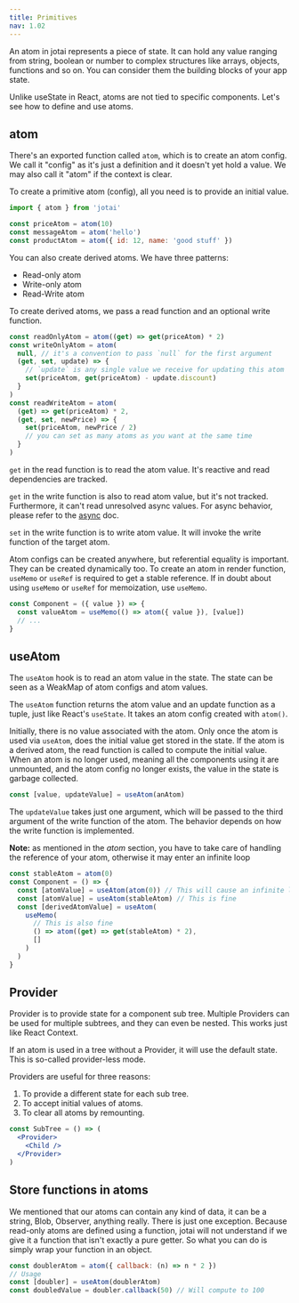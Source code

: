 ```yaml
---
title: Primitives
nav: 1.02
---
```


An atom in jotai represents a piece of state. It can hold any value ranging from string, boolean or number to complex structures like arrays, objects, functions and so on. You can consider them the building blocks of your app state.

Unlike useState in React, atoms are not tied to specific components.
Let's see how to define and use atoms.

## atom

There's an exported function called `atom`, which is to create
an atom config. We call it "config" as it's just a definition
and it doesn't yet hold a value. We may also call it "atom" if the context is clear.

To create a primitive atom (config), all you need is to provide an initial value.

```js
import { atom } from 'jotai'

const priceAtom = atom(10)
const messageAtom = atom('hello')
const productAtom = atom({ id: 12, name: 'good stuff' })
```

You can also create derived atoms. We have three patterns:

- Read-only atom
- Write-only atom
- Read-Write atom

To create derived atoms, we pass a read function and an optional write function.

```js
const readOnlyAtom = atom((get) => get(priceAtom) * 2)
const writeOnlyAtom = atom(
  null, // it's a convention to pass `null` for the first argument
  (get, set, update) => {
    // `update` is any single value we receive for updating this atom
    set(priceAtom, get(priceAtom) - update.discount)
  }
)
const readWriteAtom = atom(
  (get) => get(priceAtom) * 2,
  (get, set, newPrice) => {
    set(priceAtom, newPrice / 2)
    // you can set as many atoms as you want at the same time
  }
)
```

`get` in the read function is to read the atom value.
It's reactive and read dependencies are tracked.

`get` in the write function is also to read atom value, but it's not tracked.
Furthermore, it can't read unresolved async values.
For async behavior, please refer to the [async](../guides/async.mdx) doc.

`set` in the write function is to write atom value.
It will invoke the write function of the target atom.

Atom configs can be created anywhere, but referential equality is important.
They can be created dynamically too.
To create an atom in render function, `useMemo` or `useRef` is required to get a stable reference. If in doubt about using `useMemo` or `useRef` for memoization, use `useMemo`.

```jsx
const Component = ({ value }) => {
  const valueAtom = useMemo(() => atom({ value }), [value])
  // ...
}
```

## useAtom

The `useAtom` hook is to read an atom value in the state.
The state can be seen as a WeakMap of atom configs and atom values.

The `useAtom` function returns the atom value and an update function as a tuple,
just like React's `useState`.
It takes an atom config created with `atom()`.

Initially, there is no value associated with the atom.
Only once the atom is used via `useAtom`,
does the initial value get stored in the state.
If the atom is a derived atom, the read function is called to compute the initial value.
When an atom is no longer used, meaning all the components using it are unmounted,
and the atom config no longer exists, the value in the state is garbage collected.

```js
const [value, updateValue] = useAtom(anAtom)
```

The `updateValue` takes just one argument, which will be passed
to the third argument of the write function of the atom.
The behavior depends on how the write function is implemented.

**Note:** as mentioned in the _atom_ section, you have to take care of handling the reference of your atom, otherwise it may enter an infinite loop

```ts
const stableAtom = atom(0)
const Component = () => {
  const [atomValue] = useAtom(atom(0)) // This will cause an infinite loop
  const [atomValue] = useAtom(stableAtom) // This is fine
  const [derivedAtomValue] = useAtom(
    useMemo(
      // This is also fine
      () => atom((get) => get(stableAtom) * 2),
      []
    )
  )
}
```

## Provider

Provider is to provide state for a component sub tree.
Multiple Providers can be used for multiple subtrees, and they can even be nested.
This works just like React Context.

If an atom is used in a tree without a Provider,
it will use the default state. This is so-called provider-less mode.

Providers are useful for three reasons:

1. To provide a different state for each sub tree.
2. To accept initial values of atoms.
3. To clear all atoms by remounting.

```jsx
const SubTree = () => (
  <Provider>
    <Child />
  </Provider>
)
```

## Store functions in atoms

We mentioned that our atoms can contain any kind of data, it can be a string, Blob, Observer, anything really. There is just one exception. Because read-only atoms are defined using a function, jotai will not understand if we give it a function that isn't exactly a pure getter.
So what you can do is simply wrap your function in an object.
```js
const doublerAtom = atom({ callback: (n) => n * 2 })
// Usage
const [doubler] = useAtom(doublerAtom)
const doubledValue = doubler.callback(50) // Will compute to 100
```